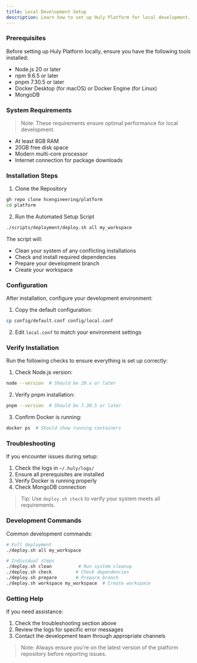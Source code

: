 ```yaml
---
title: Local Development Setup
description: Learn how to set up Huly Platform for local development.
---
```


### Prerequisites

Before setting up Huly Platform locally, ensure you have the following tools installed:

- Node.js 20 or later
- npm 9.6.5 or later
- pnpm 7.30.5 or later
- Docker Desktop (for macOS) or Docker Engine (for Linux)
- MongoDB

### System Requirements

> Note: These requirements ensure optimal performance for local development.

- At least 8GB RAM
- 20GB free disk space
- Modern multi-core processor
- Internet connection for package downloads

### Installation Steps

1. Clone the Repository
```bash
gh repo clone hcengineering/platform
cd platform
```

2. Run the Automated Setup Script
```bash
./scripts/deployment/deploy.sh all my_workspace
```

The script will:
- Clean your system of any conflicting installations
- Check and install required dependencies
- Prepare your development branch
- Create your workspace

### Configuration

After installation, configure your development environment:

1. Copy the default configuration:
```bash
cp config/default.conf config/local.conf
```

2. Edit `local.conf` to match your environment settings

### Verify Installation

Run the following checks to ensure everything is set up correctly:

1. Check Node.js version:
```bash
node --version  # Should be 20.x or later
```

2. Verify pnpm installation:
```bash
pnpm --version  # Should be 7.30.5 or later
```

3. Confirm Docker is running:
```bash
docker ps  # Should show running containers
```

### Troubleshooting

If you encounter issues during setup:

1. Check the logs in `~/.huly/logs/`
2. Ensure all prerequisites are installed
3. Verify Docker is running properly
4. Check MongoDB connection

> Tip: Use `deploy.sh check` to verify your system meets all requirements.

### Development Commands

Common development commands:

```bash
# Full deployment
./deploy.sh all my_workspace

# Individual steps
./deploy.sh clean          # Run system cleanup
./deploy.sh check         # Check dependencies
./deploy.sh prepare       # Prepare branch
./deploy.sh workspace my_workspace  # Create workspace
```

### Getting Help

If you need assistance:

1. Check the troubleshooting section above
2. Review the logs for specific error messages
3. Contact the development team through appropriate channels

> Note: Always ensure you're on the latest version of the platform repository before reporting issues.
